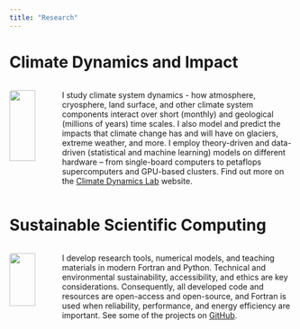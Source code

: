 ```yaml
---
title: "Research"
---
```


# Climate Dynamics and Impact

::: columns
::: {.column width="15%"}
![](img/climdyn_256_256.png){width="80%" style="border-radius:4px;"}
:::

::: {.column width="85%"}
I study climate system dynamics - how atmosphere, cryosphere, land surface, and other climate system components interact over short (monthly) and geological (millions of years) time scales. I also model and predict the impacts that climate change has and will have on glaciers, extreme weather, and more. I employ theory-driven and data-driven (statistical and machine learning) models on different hardware -- from single-board computers to petaflops supercomputers and GPU-based clusters. Find out more on the [Climate Dynamics Lab](https://mutz.science/) website.
:::
:::


# Sustainable Scientific Computing

::: columns
::: {.column width="15%"}
![](img/integrateLogo_256_256.png){width="80%" style="border-radius:4px;"}
:::

::: {.column width="85%"}
I develop research tools, numerical models, and teaching materials in modern Fortran and Python. Technical and environmental sustainability, accessibility, and ethics are key considerations. Consequently, all developed code and resources are open-access and open-source, and Fortran is used when reliability, performance, and energy efficiency are important. See some of the projects on [GitHub](https://github.com/sebastian-mutz).
:::
:::
